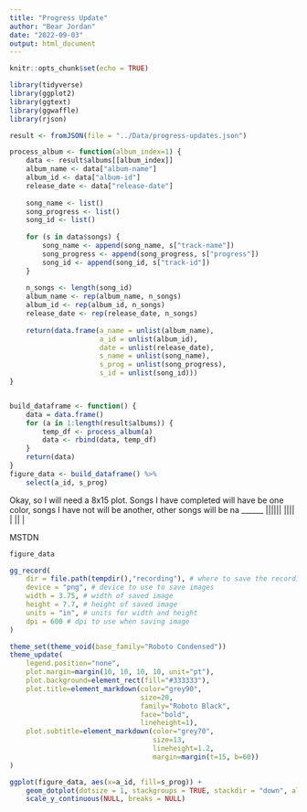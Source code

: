 ```yaml
---
title: "Progress Update"
author: "Bear Jordan"
date: "2022-09-03"
output: html_document
---
```


```r
knitr::opts_chunk$set(echo = TRUE)
```

```r
library(tidyverse)
library(ggplot2)
library(ggtext)
library(ggwaffle)
library(rjson)
```

```r
result <- fromJSON(file = "../Data/progress-updates.json")

process_album <- function(album_index=1) {
    data <- result$albums[[album_index]]
    album_name <- data["album-name"]
    album_id <- data["album-id"]
    release_date <- data["release-date"]
    
    song_name <- list()
    song_progress <- list()
    song_id <- list()
    
    for (s in data$songs) {
        song_name <- append(song_name, s["track-name"])
        song_progress <- append(song_progress, s["progress"])
        song_id <- append(song_id, s["track-id"])
    }
    
    n_songs <- length(song_id)
    album_name <- rep(album_name, n_songs)
    album_id <- rep(album_id, n_songs)
    release_date <- rep(release_date, n_songs)
    
    return(data.frame(a_name = unlist(album_name),
                      a_id = unlist(album_id),
                      date = unlist(release_date),
                      s_name = unlist(song_name),
                      s_prog = unlist(song_progress),
                      s_id = unlist(song_id)))
}


build_dataframe <- function() {
    data = data.frame()
    for (a in 1:length(result$albums)) {
        temp_df <- process_album(a)
        data <- rbind(data, temp_df)
    }
    return(data)
}
figure_data <- build_dataframe() %>% 
    select(a_id, s_prog)
```

Okay, so I will need a 8x15 plot.
Songs I have completed will have be one color, songs I have not will be another, other songs will be na
______
||||||
|||| |
  || 
  |
  
MSTDN

```r
figure_data
```

```r
gg_record(
    dir = file.path(tempdir(),"recording"), # where to save the recording
    device = "png", # device to use to save images
    width = 3.75, # width of saved image
    height = 7.7, # height of saved image
    units = "in", # units for width and height
    dpi = 600 # dpi to use when saving image
)
```

```r
theme_set(theme_void(base_family="Roboto Condensed"))
theme_update(
    legend.position="none",
    plot.margin=margin(10, 10, 10, 10, unit="pt"),
    plot.background=element_rect(fill="#333333"),
    plot.title=element_markdown(color="grey90",
                                size=20,
                                family="Roboto Black",
                                face="bold",
                                lineheight=1),
    plot.subtitle=element_markdown(color="grey70",
                                   size=13,
                                   lineheight=1.2,
                                   margin=margin(t=15, b=60))
)
```

```r
ggplot(figure_data, aes(x=a_id, fill=s_prog)) +
    geom_dotplot(dotsize = 1, stackgroups = TRUE, stackdir = "down", alpha=.6) +
    scale_y_continuous(NULL, breaks = NULL)
```
